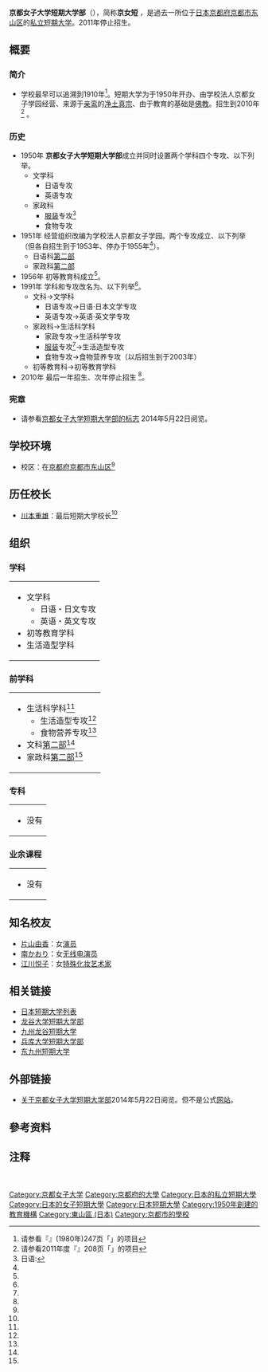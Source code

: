 {{大学(日本)
| 国=日本
| 大学名= 京都女子大学短期大学部
| ふりがな= きょうとじょしだいがくたんきだいがくぶ
| 英称= Kyoto Women's Junior College 
| 画像=
| 图像大小=
| 画像説明=
| 大学设置年=1950年
| 创立年=1910年
| 学校种別=私立
| 设置者=学校法人京都女子学园
| 本部所在地=[[京都府|京都府]][[京都市|京都市]][[东山区_(日本)|东山区]]今熊野北日吉町35<ref group="注" name="本部所在地">现在[[京都女子大学|京都女子大学]]所在地。</ref>
| キャンパス={{JPN}}<br />[[京都府|京都府]][[京都市|京都市]][[东山区_(日本)|东山区]]<ref group="注" name="本部所在地"/>
| 学部=最后的学科<br>　文学科<br>　　日语・日文专攻<br>　　英语・英文专攻<br>　初等教育学科<br>　生活造型学科<br>前学科<br>　生活科学科<ref group="注" name="生活造型专攻改编为"/><br>　　生活造型专攻<ref group="注" name="生活造型专攻改编为">改编为生活造型学科于2004年。</ref><br>　　食物营养专攻<ref group="注" name="食物营养专攻招生">招生到2003年、停办于2005年。</ref><br>　日语科[[夜校|第二部]]<ref group="注" name="招生到1953年">招生到1953年、停办于1955年。</ref><br>　家政科[[夜校|第二部]]<ref group="注" name="招生到1953年"/>
| 研究科=
| 大学の略称=京女短
| 网站=https://web.archive.org/web/20120107144011/http://www2.kyoto-wu.ac.jp/gakubu/juniorcollege/index.html
}}
{{Portal|大學|Nuvola apps file-manager.png}}
'''京都女子大学短期大学部'''（{{jpn|j=京都女子大学短期大学部|hg=きょうとじょしだいがくたんきだいがくぶ|rm=Kyōto Joshi Daigaku Tanki Daigakubu|f=t}}），简称'''京女短'''<!--<ref name="简称">[http://www.** **短期大学博客]{{ja}}20**年**月**日阅览。</ref>-->，是過去一所位于[[日本|日本]][[京都府|京都府]][[京都市|京都市]][[东山区_(日本)|东山区]]的[[私立大學|私立]][[短期大学|短期大学]]。2011年停止招生。

== 概要 ==
=== 简介 ===
* 学校最早可以追溯到1910年<ref name="日本の私立短期大学">请参看『{{lang|ja|日本の私立短期大学}}』(1980年)247页「{{lang|ja|京都女子大学短期大学部}}」的项目{{ja}}</ref>。短期大学为于1950年开办、由学校法人京都女子学园经营、来源于[[亲鸾|亲鸾]]的[[净土真宗|净土真宗]]、由于教育的基础是[[佛教|佛教]]。招生到2010年<ref name="全国短期大学高等専门学校一覧2011">请参看2011年度『{{link-ja|全国短期大学高等專業学校一覧|全国短期大学高等専門学校一覧}}』208页「{{lang|ja|京都女子大学短期大学部}}」的项目{{ja}}</ref><!--、停办于**年-->。<!--「**」「**」「**」为学园训<ref name="学园训">[http://www.** **短期大学的学园训]{{Dead link|date=2019年5月 |bot=InternetArchiveBot |fix-attempted=yes }}{{ja}}20**年*月*日阅览。</ref>。-->
=== 历史 ===
* 1950年 '''京都女子大学短期大学部'''成立并同时设置两个学科四个专攻、以下列举。
** 文学科
*** 日语专攻
*** 英语专攻
** 家政科
*** [[服装|服装]]专攻<ref group="注" name="服装专攻">日语:{{lang|ja|被服専攻}}</ref>
*** 食物专攻 
* 1951年 经营组织改编为学校法人京都女子学园。两个专攻成立、以下列举（但各自招生到于1953年、停办于1955年<ref name="全国短期大学高等専门学校一覧2011"/>）。
** 日语科[[夜校|第二部]]
** 家政科[[夜校|第二部]]
* 1956年 初等教育科成立<ref name="全国短期大学高等専门学校一覧2011"/>。
* 1991年 学科和专攻改名为、以下列举<ref name="全国短期大学高等専门学校一覧2011"/>。
** 文科→文学科
*** 日语专攻→日语·日本文学专攻
*** 英语专攻→英语·英文学专攻
** 家政科→生活科学科
*** 家政专攻→生活科学专攻
*** [[服装|服装]]专攻<ref group="注" name="服装专攻"/>→生活造型专攻
*** 食物专攻→食物营养专攻（以后招生到于2003年）
** 初等教育科→初等教育学科
* 2010年 最后一年招生、次年停止招生<!--正式停办于**年*月**日--><ref name="全国短期大学高等専门学校一覧2011"/>。
=== 宪章 ===
* 请参看[https://web.archive.org/web/20120107144011/http://www2.kyoto-wu.ac.jp/gakubu/juniorcollege/index.html 京都女子大学短期大学部的标志] {{ja}} 2014年5月22日阅览。
<!--=== 教育与研究===
**-->

== 学校环境==
* 校区：在[[京都府|京都府]][[京都市|京都市]][[东山区_(日本)|东山区]]<ref group="注" name="本部所在地"/>
== 历任校长 ==
<!--* [[**|**]]：第一代短期大学校长<ref name="短期大学一覧1950">请参看1950年度『{{link-ja|日本短期大学一览|全国短期大学一覧}}』**页（1950年、于1950年5月1日）{{ja}}</ref>。-->
* [[川本重雄|川本重雄]]：最后短期大学校长<ref name="全国短期大学高等専门学校一覧2011"/>
<!--== 著名人和有关人员 ==
* [[**|**]]：-->
== 组织 ==
=== 学科 ===
{| style="width: 100%;"
|
* 文学科
** 日语・日文专攻
** 英语・英文专攻
* 初等教育学科
* 生活造型学科
|}
=== 前学科 ===
{| style="width: 100%;"|
| 
* 生活科学科<ref group="注" name="生活造型专攻改编为"/>
** 生活造型专攻<ref group="注" name="生活造型专攻改编为"/>
** 食物营养专攻<ref group="注" name="食物营养专攻招生"/>
* 文科[[夜校|第二部]]<ref group="注" name="招生到1953年"/>
* 家政科[[夜校|第二部]]<ref group="注" name="招生到1953年"/>
|}
=== 专科 ===
{| style="width: 100%;"|
| 
* 没有
|}
=== 业余课程 ===
{| style="width: 100%;"|
| 
* 没有
|}
<!--=== 附属学校 ===
{| style="width: 100%;"
* 
|}
=== 附属机关 ===
{| style="width: 100%;"
|
* 
|}-->
== 知名校友 ==
* [[片山由香|片山由香]]：女[[演员|演员]]
* [[南かおり|南かおり]]：女[[无线电|无线电]][[演员|演员]]
* [[江川悦子|江川悦子]]：女[[特殊化妆|特殊化妆]][[艺术家|艺术家]]
== 相关链接 ==
* [[日本短期大学列表|日本短期大学列表]]
* [[龙谷大学短期大学部|龙谷大学短期大学部]]
* [[九州龙谷短期大学|九州龙谷短期大学]]
* [[兵库大学短期大学部|兵库大学短期大学部]]
* [[东九州短期大学|东九州短期大学]]
== 外部链接 ==
{{commons category|Kyoto Women's Junior College}}
* [https://web.archive.org/web/20120107144011/http://www2.kyoto-wu.ac.jp/gakubu/juniorcollege/index.html 关于京都女子大学短期大学部]{{ja}}2014年5月22日阅览。但不是公式[[网站|网站]]。
== 參考资料 ==
{{reflist}}
== 注释 ==
{{reflist|group="注"}}　

[[Category:京都女子大学|Category:京都女子大学]]
[[Category:京都府的大學|Category:京都府的大學]]
[[Category:日本的私立短期大學|Category:日本的私立短期大學]]
[[Category:日本的女子短期大學|Category:日本的女子短期大學]]
[[Category:日本短期大學|Category:日本短期大學]]
[[Category:1950年創建的教育機構|Category:1950年創建的教育機構]]
[[Category:東山區_(日本)|Category:東山區 (日本)]]
[[Category:京都市的學校|Category:京都市的學校]]
